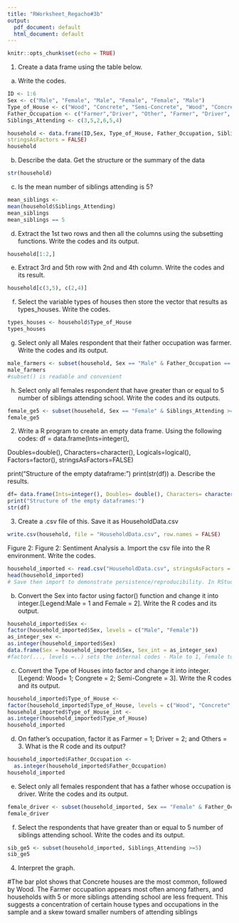```yaml
---
title: "RWorksheet_Regacho#3b"
output:
  pdf_document: default
  html_document: default
---
```


```r
knitr::opts_chunk$set(echo = TRUE)
```


1. Create a data frame using the table below.

a. Write the codes.
```r
ID <- 1:6
Sex <- c("Male", "Female", "Male", "Female", "Female", "Male")
Type_of_House <- c("Wood", "Concrete", "Semi-Concrete", "Wood", "Concrete", "Wood")
Father_Occupation <- c("Farmer","Driver", "Other", "Farmer", "Driver", "Farmer")
Siblings_Attending <- c(3,5,2,6,5,4)

household <- data.frame(ID,Sex, Type_of_House, Father_Occupation, Siblings_Attending,
stringsAsFactors = FALSE)
household
```

b. Describe the data. Get the structure or the summary of the data
```r
str(household)
```


c. Is the mean number of siblings attending is 5?
```r
mean_siblings <-
mean(household$Siblings_Attending)
mean_siblings
mean_siblings == 5

```
d. Extract the 1st two rows and then all the columns using the subsetting functions. Write the codes and its output.
```r
household[1:2,]
```
e. Extract 3rd and 5th row with 2nd and 4th column. Write the codes and its result.
```r
household[c(3,5), c(2,4)]
```
f. Select the variable types of houses then store the vector that results as types_houses.
Write the codes.
```r
types_houses <- household$Type_of_House
types_houses
```
g. Select only all Males respondent that their father occupation was farmer. Write the codes and its output.
```r
male_farmers <- subset(household, Sex == "Male" & Father_Occupation == "Farmer")
male_farmers
#subset() is readable and convenient
```
h. Select only all females respondent that have greater than or equal to 5 number of siblings attending school. Write the codes and its outputs.
```r
female_ge5 <- subset(household, Sex == "Female" & Siblings_Attending >=5)
female_ge5
```


2. Write a R program to create an empty data frame. Using the following codes:
df = data.frame(Ints=integer(),

Doubles=double(), Characters=character(),
Logicals=logical(),
Factors=factor(),
stringsAsFactors=FALSE)

print("Structure of the empty dataframe:")
print(str(df))
a. Describe the results.
```r
df= data.frame(Ints=integer(), Doubles= double(), Characters= character(), Logicals= logical(), Factors= factor(), stringsAsFactors = FALSE)
print("Structure of the empty dataframes:")
str(df)
```
3. Create a .csv file of this. Save it as HouseholdData.csv
```r
write.csv(household, file = "HouseholdData.csv", row.names = FALSE)
```
Figure 2: Figure 2: Sentiment Analysis
a. Import the csv file into the R environment. Write the codes.
```r
household_imported <- read.csv("HouseholdData.csv", stringsAsFactors = FALSE)
head(household_imported)
# Save then import to demonstrate persistence/reproducibility. In RStudio make sure your working directory is set to the folder you want to use.
```
b. Convert the Sex into factor using factor() function and change it into integer.[Legend:Male = 1 and Female = 2]. Write the R codes and its output.
```r
household_imported$Sex <-
factor(household_imported$Sex, levels = c("Male", "Female"))
as_integer_sex <-
as.integer(household_imported$Sex)
data.frame(Sex = household_imported$Sex, Sex_int = as_integer_sex)
#factor(..., levels =..) sets the internal codes - Male to 1, Female to 2.
```
c. Convert the Type of Houses into factor and change it into integer. [Legend: Wood= 1; Congrete = 2; Semi-Congrete = 3]. Write the R codes and its output.
```r
household_imported$Type_of_House <-
factor(household_imported$Type_of_House, levels = c("Wood", "Concrete", "Semi-Concrete"))
household_imported$Type_of_House_int <-
as.integer(household_imported$Type_of_House)
household_imported
```


d. On father’s occupation, factor it as Farmer = 1; Driver = 2; and Others = 3. What is the R code and its output?
```r
household_imported$Father_Occupation <-
  as.integer(household_imported$Father_Occupation)
household_imported
```
e. Select only all females respondent that has a father whose occupation is driver. Write the codes and its output.
```r
female_driver <- subset(household_imported, Sex == "Female" & Father_Occupation == "Driver")
female_driver
```
f. Select the respondents that have greater than or equal to 5 number of siblings attending school. Write the codes and its output.
```r
sib_ge5 <- subset(household_imported, Siblings_Attending >=5)
sib_ge5
```
4. Interpret the graph.

#The bar plot shows that Concrete houses are the most common, followed by Wood. The Farmer occupation appears most often among fathers, and households with 5 or more siblings attending school are less frequent. This suggests a concentration of certain house types and occupations in the sample and a skew toward smaller numbers of attending siblings

